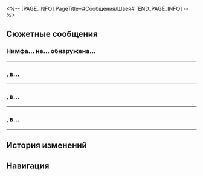 <%-- [PAGE_INFO]
PageTitle=#Сообщения/Швея#
[END_PAGE_INFO] --%>
{{Сообщение Инфобокс
|id          = 193
|Изображение = НИП Швея Иконка.png
|Тип         = НИП
|Отправитель = Швея
|Описание    = 
|Фракция     = Другие
}}

==Сюжетные сообщения==
===Нимфа... не... обнаружена...===
{{Сообщения
|условие_получения = 
|текст =
:'''Швея:''' Нимфа... не... обнаружена...
:'''Швея:''' Статуя... нимфа... появилась...
:'''Швея:''' Иди...
:{Выбор} Куда?
::'''(Первопроходец):''' Куда мне идти? Ты та повреждённая Швея из Рощи?
:{Выбор} Ты и сообщения отправляешь?
::'''(Первопроходец):''' Ты та повреждённая Швея из Рощи? Как ты отправила эти сообщения?
:{{Диалог|Предупреждение}} Ошибка отправки сообщения.
}}
----

==={{MC|ж=Дорогая гостья|м=Дорогой гость}}, в...===
{{Сообщения
|условие_получения = 
|текст =
:'''Швея:''' {{MC|ж=Дорогая гостья|м=Дорогой гость}}, в Святилище предсказаний больше не обнаружено нимф. Потрясающе!
:'''Швея:''' Здесь собралась сила нимф, и произошло что-то странное...
:'''Швея:''' Нужна помощь! Скорее!
}}
----

==={{MC|ж=Дорогая гостья|м=Дорогой гость}}, в...===
{{Сообщения
|условие_получения = 
|текст =
:'''Швея:''' {{MC|ж=Дорогая гостья|м=Дорогой гость}}, в Палате полубогов больше не обнаружено нимф. Похоже, вы справились с заданием.
:'''Швея:''' Только вот с нимфами что-то не так. Они издают странные звуки...
:'''Швея:''' Мне немного страшно. Загляните ко мне, когда у вас будет время.
}}
----

==={{MC|ж=Дорогая гостья|м=Дорогой гость}}, в...===
{{Сообщения
|условие_получения = 
|текст =
:'''Швея:''' {{MC|ж=Дорогая гостья|м=Дорогой гость}}, в Городе дракона больше не обнаружено нимф.
:'''Швея:''' Только вот одна нимфа... держит мяч.
:'''Швея:''' Это сложно объяснить, лучше посмотрите сами.
}}
----

==История изменений==
{{История изменений|3.1}}

==Навигация==
{{Сообщения Навбокс}}